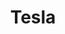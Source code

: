 ---
  title: Tesla
  slug: tesla
  startingDate: 2021-04-05T03:23:16.738Z
  endingDate:
  roles: [{title: 'Senior UX Designer, Design Systems', startingDate: '2021-04-05T03:23:16.738Z', endingDate: '2023-08-05T03:23:16.738Z'},{title: 'Staff UX Designer, Design Systems', startingDate: '2021-04-05T03:23:16.738Z', endingDate: '2023-08-05T03:23:16.738Z'}]
---
